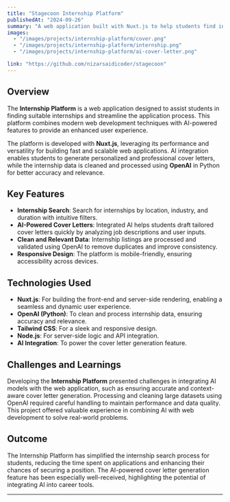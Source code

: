 ```yaml
---
title: "Stagecoon Internship Platform"
publishedAt: "2024-09-26"
summary: "A web application built with Nuxt.js to help students find internships, featuring AI-powered cover letter generation and data processing using OpenAI."
images:
  - "/images/projects/internship-platform/cover.png"
  - "/images/projects/internship-platform/internship.png"
  - "/images/projects/internship-platform/ai-cover-letter.png"

link: "https://github.com/nizarsaidicoder/stagecoon"
---
```


## Overview

The **Internship Platform** is a web application designed to assist students in finding suitable internships and streamline the application process. This platform combines modern web development techniques with AI-powered features to provide an enhanced user experience.

The platform is developed with **Nuxt.js**, leveraging its performance and versatility for building fast and scalable web applications. AI integration enables students to generate personalized and professional cover letters, while the internship data is cleaned and processed using **OpenAI** in Python for better accuracy and relevance.

## Key Features

- **Internship Search**: Search for internships by location, industry, and duration with intuitive filters.
- **AI-Powered Cover Letters**: Integrated AI helps students draft tailored cover letters quickly by analyzing job descriptions and user inputs.
- **Clean and Relevant Data**: Internship listings are processed and validated using OpenAI to remove duplicates and improve consistency.
- **Responsive Design**: The platform is mobile-friendly, ensuring accessibility across devices.

## Technologies Used

- **Nuxt.js**: For building the front-end and server-side rendering, enabling a seamless and dynamic user experience.
- **OpenAI (Python)**: To clean and process internship data, ensuring accuracy and relevance.
- **Tailwind CSS**: For a sleek and responsive design.
- **Node.js**: For server-side logic and API integration.
- **AI Integration**: To power the cover letter generation feature.

## Challenges and Learnings

Developing the **Internship Platform** presented challenges in integrating AI models with the web application, such as ensuring accurate and context-aware cover letter generation. Processing and cleaning large datasets using OpenAI required careful handling to maintain performance and data quality. This project offered valuable experience in combining AI with web development to solve real-world problems.

## Outcome

The Internship Platform has simplified the internship search process for students, reducing the time spent on applications and enhancing their chances of securing a position. The AI-powered cover letter generation feature has been especially well-received, highlighting the potential of integrating AI into career tools.

---
